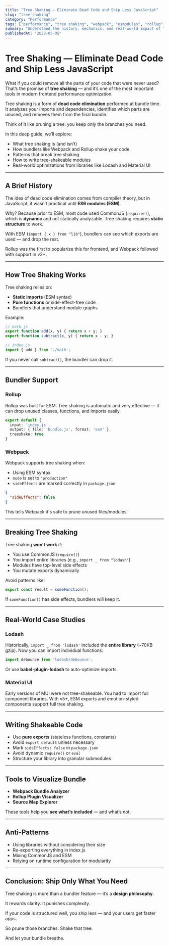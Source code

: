 ```yaml
---
title: "Tree Shaking — Eliminate Dead Code and Ship Less JavaScript"
slug: "tree-shaking"
category: "Performance"
tags: ["performance", "tree shaking", "webpack", "esmodules", "rollup", "bundling"]
summary: "Understand the history, mechanics, and real-world impact of tree shaking. Learn how modern bundlers like Webpack and Rollup remove unused code and how to write shakeable libraries and apps."
publishedAt: "2023-05-05"
---
```


# Tree Shaking — Eliminate Dead Code and Ship Less JavaScript

What if you could remove all the parts of your code that were never used? That’s the promise of **tree shaking** — and it’s one of the most important tools in modern frontend performance optimization.

Tree shaking is a form of **dead code elimination** performed at bundle time. It analyzes your imports and dependencies, identifies which parts are unused, and removes them from the final bundle.

Think of it like pruning a tree: you keep only the branches you need.

In this deep guide, we’ll explore:
- What tree shaking is (and isn’t)
- How bundlers like Webpack and Rollup shake your code
- Patterns that break tree shaking
- How to write tree-shakeable modules
- Real-world optimizations from libraries like Lodash and Material UI

---

## A Brief History

The idea of dead code elimination comes from compiler theory, but in JavaScript, it wasn’t practical until **ES6 modules (ESM)**.

Why? Because prior to ESM, most code used CommonJS (`require()`), which is **dynamic** and not statically analyzable. Tree shaking requires **static structure** to work.

With ESM (`import { x } from "lib"`), bundlers can see which exports are used — and drop the rest.

Rollup was the first to popularize this for frontend, and Webpack followed with support in v2+.

---

## How Tree Shaking Works

Tree shaking relies on:
- **Static imports** (ESM syntax)
- **Pure functions** or side-effect-free code
- Bundlers that understand module graphs

Example:

```js
// math.js
export function add(x, y) { return x + y; }
export function subtract(x, y) { return x - y; }

// index.js
import { add } from './math';
```

If you never call `subtract()`, the bundler can drop it.

---

## Bundler Support

### Rollup

Rollup was built for ESM. Tree shaking is automatic and very effective — it can drop unused classes, functions, and imports easily.

```ts
export default {
  input: 'index.js',
  output: { file: 'bundle.js', format: 'esm' },
  treeshake: true
}
```

### Webpack

Webpack supports tree shaking when:
- Using ESM syntax
- `mode` is set to `"production"`
- `sideEffects` are marked correctly in `package.json`

```json
{
  "sideEffects": false
}
```

This tells Webpack it's safe to prune unused files/modules.

---

## Breaking Tree Shaking

Tree shaking **won’t work** if:
- You use CommonJS (`require()`)
- You import entire libraries (e.g., `import _ from "lodash"`)
- Modules have top-level side effects
- You mutate exports dynamically

Avoid patterns like:

```js
export const result = someFunction();
```

If `someFunction()` has side effects, bundlers will keep it.

---

## Real-World Case Studies

### Lodash

Historically, `import _ from 'lodash'` included the **entire library** (~70KB gzip). Now you can import individual functions:

```js
import debounce from 'lodash/debounce';
```

Or use **babel-plugin-lodash** to auto-optimize imports.

### Material UI

Early versions of MUI were not tree-shakeable. You had to import full component libraries. With v5+, ESM exports and emotion-styled components support full tree shaking.

---

## Writing Shakeable Code

- Use **pure exports** (stateless functions, constants)
- Avoid `export default` unless necessary
- Mark `sideEffects: false` in `package.json`
- Avoid dynamic `require()` or `eval`
- Structure your library into granular submodules

---

## Tools to Visualize Bundle

- **Webpack Bundle Analyzer**
- **Rollup Plugin Visualizer**
- **Source Map Explorer**

These tools help you **see what’s included** — and what’s not.

---

## Anti-Patterns

- Using libraries without considering their size
- Re-exporting everything in index.js
- Mixing CommonJS and ESM
- Relying on runtime configuration for modularity

---

## Conclusion: Ship Only What You Need

Tree shaking is more than a bundler feature — it’s a **design philosophy**.

It rewards clarity. It punishes complexity.

If your code is structured well, you ship less — and your users get faster apps.

So prune those branches. Shake that tree.

And let your bundle breathe.
